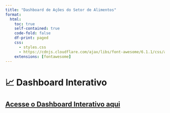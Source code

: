 ```yaml
---
title: "Dashboard de Ações do Setor de Alimentos"
format:
  html:
    toc: true
    self-contained: true
    code-fold: false
    df-print: paged
    css: 
      - styles.css
      - https://cdnjs.cloudflare.com/ajax/libs/font-awesome/6.1.1/css/all.min.css
    extensions: [fontawesome]
---
```


# 📈 Dashboard Interativo

[<i class="fas fa-external-link-alt"></i> Acesse o Dashboard Interativo aqui](https://appdash-q5gfewuagqikcjrgf3pyvm.streamlit.app/)
---
